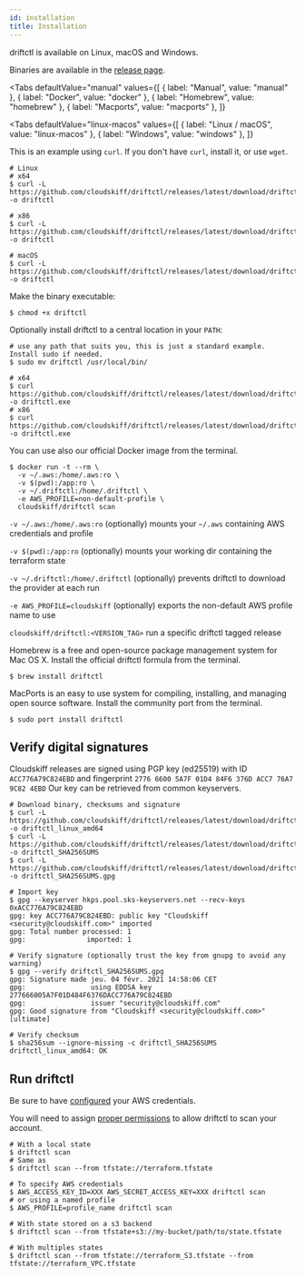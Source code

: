 ```yaml
---
id: installation
title: Installation
---
```



driftctl is available on Linux, macOS and Windows.

Binaries are available in the [release page](https://github.com/cloudskiff/driftctl/releases).

<Tabs
  defaultValue="manual"
  values={[
    { label: "Manual", value: "manual" },
    { label: "Docker", value: "docker" },
    { label: "Homebrew", value: "homebrew" },
    { label: "Macports", value: "macports" },
  ]}
>
  <TabItem value="manual">

<Tabs
  defaultValue="linux-macos"
  values={[
    { label: "Linux / macOS", value: "linux-macos" },
    { label: "Windows", value: "windows" },
  ]}
>
  <TabItem value="linux-macos">

This is an example using `curl`. If you don't have `curl`, install it, or use `wget`.

```shell
# Linux
# x64
$ curl -L https://github.com/cloudskiff/driftctl/releases/latest/download/driftctl_linux_amd64 -o driftctl

# x86
$ curl -L https://github.com/cloudskiff/driftctl/releases/latest/download/driftctl_linux_386 -o driftctl

# macOS
$ curl -L https://github.com/cloudskiff/driftctl/releases/latest/download/driftctl_darwin_amd64 -o driftctl
```

Make the binary executable:

```shell
$ chmod +x driftctl
```

Optionally install driftctl to a central location in your `PATH`:

```shell
# use any path that suits you, this is just a standard example. Install sudo if needed.
$ sudo mv driftctl /usr/local/bin/
```

  </TabItem>
  <TabItem value="windows">

```shell
# x64
$ curl https://github.com/cloudskiff/driftctl/releases/latest/download/driftctl_windows_amd64.exe -o driftctl.exe
# x86
$ curl https://github.com/cloudskiff/driftctl/releases/latest/download/driftctl_windows_386.exe -o driftctl.exe
```

  </TabItem>
</Tabs>

  </TabItem>
  <TabItem value="docker">

You can use also our official Docker image from the terminal.

```shell
$ docker run -t --rm \
  -v ~/.aws:/home/.aws:ro \
  -v $(pwd):/app:ro \
  -v ~/.driftctl:/home/.driftctl \
  -e AWS_PROFILE=non-default-profile \
  cloudskiff/driftctl scan
```

`-v ~/.aws:/home/.aws:ro` (optionally) mounts your `~/.aws` containing AWS credentials and profile

`-v $(pwd):/app:ro` (optionally) mounts your working dir containing the terraform state

`-v ~/.driftctl:/home/.driftctl` (optionally) prevents driftctl to download the provider at each run

`-e AWS_PROFILE=cloudskiff` (optionally) exports the non-default AWS profile name to use

`cloudskiff/driftctl:<VERSION_TAG>` run a specific driftctl tagged release

  </TabItem>
  <TabItem value="homebrew">

Homebrew is a free and open-source package management system for Mac OS X. Install the official driftctl formula from the terminal.

```shell
$ brew install driftctl
```

  </TabItem>
  <TabItem value="macports">

MacPorts is an easy to use system for compiling, installing, and managing open source software. Install the community port from the terminal.

```shell
$ sudo port install driftctl
```

  </TabItem>
</Tabs>

## Verify digital signatures

Cloudskiff releases are signed using PGP key (ed25519) with ID `ACC776A79C824EBD` and fingerprint `2776 6600 5A7F 01D4 84F6 376D ACC7 76A7 9C82 4EBD`
Our key can be retrieved from common keyservers.

```shell
# Download binary, checksums and signature
$ curl -L https://github.com/cloudskiff/driftctl/releases/latest/download/driftctl_linux_amd64 -o driftctl_linux_amd64
$ curl -L https://github.com/cloudskiff/driftctl/releases/latest/download/driftctl_SHA256SUMS -o driftctl_SHA256SUMS
$ curl -L https://github.com/cloudskiff/driftctl/releases/latest/download/driftctl_SHA256SUMS.gpg -o driftctl_SHA256SUMS.gpg

# Import key
$ gpg --keyserver hkps.pool.sks-keyservers.net --recv-keys 0xACC776A79C824EBD
gpg: key ACC776A79C824EBD: public key "Cloudskiff <security@cloudskiff.com>" imported
gpg: Total number processed: 1
gpg:               imported: 1

# Verify signature (optionally trust the key from gnupg to avoid any warning)
$ gpg --verify driftctl_SHA256SUMS.gpg
gpg: Signature made jeu. 04 févr. 2021 14:58:06 CET
gpg:                using EDDSA key 277666005A7F01D484F6376DACC776A79C824EBD
gpg:                issuer "security@cloudskiff.com"
gpg: Good signature from "Cloudskiff <security@cloudskiff.com>" [ultimate]

# Verify checksum
$ sha256sum --ignore-missing -c driftctl_SHA256SUMS
driftctl_linux_amd64: OK
```

## Run driftctl

Be sure to have [configured](providers/aws/authentication.mdx) your AWS credentials.

You will need to assign [proper permissions](providers/aws/authentication.mdx#least-privileged-policy) to allow driftctl to scan your account.

```shell
# With a local state
$ driftctl scan
# Same as
$ driftctl scan --from tfstate://terraform.tfstate

# To specify AWS credentials
$ AWS_ACCESS_KEY_ID=XXX AWS_SECRET_ACCESS_KEY=XXX driftctl scan
# or using a named profile
$ AWS_PROFILE=profile_name driftctl scan

# With state stored on a s3 backend
$ driftctl scan --from tfstate+s3://my-bucket/path/to/state.tfstate

# With multiples states
$ driftctl scan --from tfstate://terraform_S3.tfstate --from tfstate://terraform_VPC.tfstate
```
